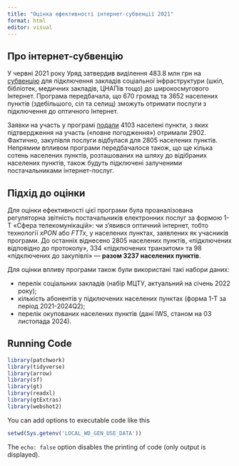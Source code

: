 ```yaml
---
title: "Оцінка ефективності інтернет-субвенції 2021"
format: html
editor: visual
---
```


## Про інтернет-субвенцію

У червні 2021 року Уряд затвердив виділення 483.8 млн грн на [субвенцію](https://bb.gov.ua/#rec298897521) для підключення закладів соціальної інфраструктури (шкіл, бібліотек, медичних закладів, ЦНАПів тощо) до широкосмугового Інтернет. Програма передбачала, що 670 громад та 3652 населених пунктів (здебільшого, сіл та селищ) зможуть отримати послуги з підключення до оптичного Інтернет.

Заявки на участь у програмі [подали](https://lookerstudio.google.com/u/0/reporting/960c1212-6681-49c2-b31b-b3dc92b32541/page/lVANC) 4103 населені пункти, з яких підтвердження на участь («повне погодження») отримали 2902. Фактично, закупівля послуги відбулася для 2805 населених пунктів. Непрямим впливом програми передбачалося також, що ще кілька сотень населених пунктів, розташованих на шляху до відібраних населених пунктів, також будуть підключені залученими постачальниками інтернет-послуг.

## Підхід до оцінки 

Для оцінки ефективності цієї програми була проаналізована регуляторна звітність постачальників електронних послуг за формою 1-Т «Сфера телекомунікацій»: чи з’явився оптичний інтернет, тобто технології *xPON* або *FTTx*, у населених пунктах, заявлених як учасників програми. До останніх віднесено 2805 населених пунктів, «підключених відповідно до протоколу», 334 «підключених транзитом» та 98 «підключених до закупівлі» — **разом 3237 населених пунктів**.

Для оцінки впливу програми також були використані такі набори даних:

-   перелік соціальних закладів (набір МЦТУ, актуальний на січень 2022 року);
-   кількість абонентів у підключених населених пунктах (форма 1-Т за період 2021-2024Q2);
-   перелік окупованих населених пунктів (дані IWS, станом на 03 листопада 2024).

## Running Code

```r
library(patchwork)
library(tidyverse)
library(arrow)
library(sf)
library(gt)
library(readxl)
library(gtExtras)
library(webshot2)
```

You can add options to executable code like this

```r
setwd(Sys.getenv('LOCAL_WD_GEN_USE_DATA'))

```

The `echo: false` option disables the printing of code (only output is displayed).
